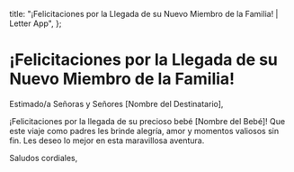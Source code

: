   title: "¡Felicitaciones por la Llegada de su Nuevo Miembro de la Familia! | Letter App",
};

# ¡Felicitaciones por la Llegada de su Nuevo Miembro de la Familia!

Estimado/a Señoras y Señores [Nombre del Destinatario],

¡Felicitaciones por la llegada de su precioso bebé [Nombre del Bebé]! Que este viaje como padres les brinde alegría, amor y momentos valiosos sin fin. Les deseo lo mejor en esta maravillosa aventura.

Saludos cordiales,

